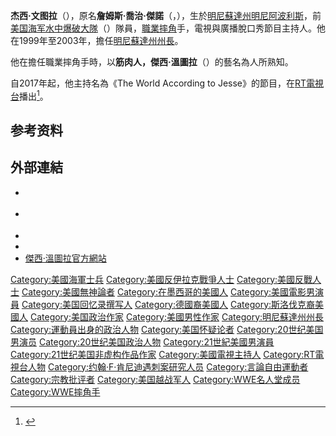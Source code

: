 {{noteTA
|G1=美國地名
|1=zh-cn:文图拉;zh-hant:溫圖拉;
|2=zh-cn:亚诺什;zh-hant:傑諾;
}}
{{Infobox Officeholder
|name    = 傑西·溫圖拉
|原名   =Jesse Ventura
|image   = JesseVentura1.jpg
|caption =傑西·溫圖拉，攝於2016年
|order   = 第38任
|office  = 明尼蘇達州州長
|term_start  = 1999年1月8日
|term_end    = 2003年1月6日
|lieutenant  = [[Mae_Schunk|Mae Schunk]]
|predecessor = [[Arne_Carlson|Arne Carlson]]
|successor   = [[蒂姆·普蘭提|蒂姆·普蘭提]]
<!-- Mayor -->
|order2=
|office2=[[明尼蘇達州|明尼蘇達州]][[布魯克林公園市|布魯克林公園市]]市長
|term_start2=1991
|term_end2=1995
|predecessor2=
|successor2=
|birthname=詹姆斯·喬治·傑諾（James George Janos）
|birth_date={{birth date and age |1951|07|15}}
|birth_place={{美國}}[[明尼蘇達州|明尼蘇達州]][[明尼阿波利斯|明尼阿波利斯]]
|religion=
|death_date=
|death_place=
|spouse= Terry Ventura
|children=Tyrel Ventura<br />Jade Ventura
|profession=<br />[[美國海軍|美国海军]][[水中爆破大隊|水中爆破大隊]]<br />[[職業摔角|職業摔角手]]<br />[[Color_commentator|Color commentator]]<br />[[演員|演員]]<br />[[脫口秀|脫口秀主持人]]<br />[[政治人物|政治人物]]<br />[[作家|作家]]
|party=[[Reform_Party_of_the_United_States_of_America|Reform Party]] (1999–2000)<br />[[Independence_Party_of_Minnesota|Independence Party of Minnesota]] (2000–present)
|footnotes=
|branch={{flag|United States Navy}}
|serviceyears=1969–1975年
|rank=[[下士|下士]]
|unit=[[美國海軍|美國海軍]]<br />[[水中爆破大隊|水中爆破大隊第12分隊]]
|awards=[[National_Defense_Service_Medal|National Defense Service Medal]]<br />[[Vietnam_Service_Medal|Vietnam Service Medal]]
}}
'''杰西·文图拉'''（{{lang-en|Jesse Ventura}}），原名'''詹姆斯·喬治·傑諾'''（{{lang-en|James George Janos}}，{{bd|1951年|7月15日|||catIdx=Janos, James G.}}），生於[[明尼蘇達州|明尼蘇達州]][[明尼阿波利斯|明尼阿波利斯]]，前[[美國海軍|美国海军]][[水中爆破大隊|水中爆破大隊]]（{{lang|en|Underwater Demolition Team}}）隊員，[[職業摔角|職業摔角]]手，電視與廣播脫口秀節目主持人。他在1999年至2003年，擔任[[明尼蘇達州|明尼蘇達州]][[州長|州長]]。

他在擔任職業摔角手時，以'''筋肉人，傑西·溫圖拉'''（{{lang|en|Jesse "The Body" Ventura}}）的藝名為人所熟知。

自2017年起，他主持名為《The World According to Jesse》的節目，在[[RT電視台|RT電視台]]播出<ref>{{Cite web|title=‘No filter’ in The World According to Jesse, Ventura's new RT America show|url=https://www.rt.com/usa/375990-world-according-jesse-ventura-rt-america/|accessdate=2021-01-31|date=2017-02-01|publisher=RT|language=en|archive-date=2020-12-04|archive-url=https://web.archive.org/web/20201204033610/https://www.rt.com/usa/375990-world-according-jesse-ventura-rt-america/|dead-url=no}}</ref>。

== 参考资料 ==
{{reflist|35em}}

== 外部連結 ==
{{commons category|Jesse Ventura}}
* {{Facebook|jesseventura}} {{en}}
* {{Twitter|GovJVentura}} {{en}}
* {{IMDb name|id=1818}}
* {{C-SPAN|Jesse Ventura}}
* [http://weaintgottimetobleed.com/ 傑西·溫圖拉官方網站] {{Wayback|url=http://weaintgottimetobleed.com/ |date=20201111194041 }}

{{Authority control}}

{{DEFAULTSORT:Ventura, Jesse}}
[[Category:美國海軍士兵|Category:美國海軍士兵]]
[[Category:美國反伊拉克戰爭人士|Category:美國反伊拉克戰爭人士]]
[[Category:美國反戰人士|Category:美國反戰人士]]
[[Category:美國無神論者|Category:美國無神論者]]
[[Category:在墨西哥的美國人|Category:在墨西哥的美國人]]
[[Category:美國電影男演員|Category:美國電影男演員]]
[[Category:美国回忆录撰写人|Category:美国回忆录撰写人]]
[[Category:德國裔美國人|Category:德國裔美國人]]
[[Category:斯洛伐克裔美國人|Category:斯洛伐克裔美國人]]
[[Category:美国政治作家|Category:美国政治作家]]
[[Category:美國男性作家|Category:美國男性作家]]
[[Category:明尼蘇達州州長|Category:明尼蘇達州州長]]
[[Category:運動員出身的政治人物|Category:運動員出身的政治人物]]
[[Category:美国怀疑论者|Category:美国怀疑论者]]
[[Category:20世纪美国男演员|Category:20世纪美国男演员]]
[[Category:20世纪美国政治人物|Category:20世纪美国政治人物]]
[[Category:21世紀美國男演員|Category:21世紀美國男演員]]
[[Category:21世纪美国非虚构作品作家|Category:21世纪美国非虚构作品作家]]
[[Category:美國電視主持人|Category:美國電視主持人]]
[[Category:RT電視台人物|Category:RT電視台人物]]
[[Category:约翰·F·肯尼迪遇刺案研究人员|Category:约翰·F·肯尼迪遇刺案研究人员]]
[[Category:言論自由運動者|Category:言論自由運動者]]
[[Category:宗教批评者|Category:宗教批评者]]
[[Category:美国越战军人|Category:美国越战军人]]
[[Category:WWE名人堂成员|Category:WWE名人堂成员]]
[[Category:WWE摔角手|Category:WWE摔角手]]